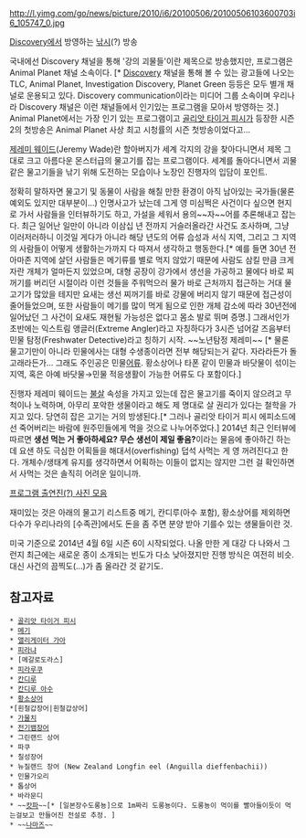 http://l.yimg.com/go/news/picture/2010/i6/20100506/20100506103600703i6_105747_0.jpg

[[Discovery]]에서 방영하는 [[낚시]](?) 방송

국내에선 Discovery 채널을 통해 '강의 괴물들'이란 제목으로 방송했지만, 프로그램은 Animal Planet 채널 소속이다. [* [[Discovery]] 채널을 통해 볼 수 있는 광고들에 나오는 TLC, Animal Planet, Investigation Discovery, Planet Green 등등은 모두 별개 채널로 운용되고 있다. Discovery communication이라는 미디어 그룹 소속이며 우리나라 Discovery 채널은 이런 채널들에서 인기있는 프로그램을 모아서 방영하는 것.] Animal Planet에서는 가장 인기 있는 프로그램이고 [[골리앗 타이거 피시]]가 등장한 시즌 2의 첫방송은 Animal Planet 사상 최고 시청률의 시즌 첫방송이었다고... 

[[제레미 웨이드]](Jeremy Wade)란 할아버지가 세계 각지의 강을 찾아다니면서 제목 그대로 크고 아름다운 몬스터급의 물고기를 잡는 프로그램이다. 세계를 돌아다니면서 괴물같은 물고기들을 낚기 위해 도전하는 모습이나 노장인 진행자의 입담이 포인트.

정확히 말하자면 물고기 및 동물이 사람을 해칠 만한 환경이 아직 남아있는 국가들(물론 예외도 있지만 대부분이...) 인명사고가 났는데 그게 영 미심쩍은 사건이다 싶으면 현지로 가서 사람들을 인터뷰하기도 하고, 가설을 세워서 용의~~자~~어를 추론해내고 잡는다. 최근 일어난 일만이 아니라 이삼십 년 전까지 거슬러올라간 사건도 조사하며, 그냥 이러저러하니 이것일 게다가 아니라 해당 년도의 어류 습성과 서식 지역, 그리고 그 지역의 사람들이 어떻게 생활하는가까지 다 따져서 생각하고 행동한다.[* 예를 들면 30년 전 아마존 지역에 살던 사람들은 메기류를 별로 먹지 않았기 때문에 사람도 삼킬 만큼 크게 자란 개체가 얼마든지 있었으며, 대형 공장이 강가에서 생선을 가공하고 물에다 바로 찌꺼기를 버리던 시절이라 이런 것들을 주워먹으러 물가 바로 근처까지 접근하는 거대 물고기가 많았을 테지만 요새는 생선 찌꺼기를 바로 강물에 버리지 않기 때문에 접근성이 줄어들었으며, 또한 사람들이 메기를 많이 먹게 됨으로 인한 개체 감소에 따라 30년전에 일어났던 그 사건이 요새도 재현될 가능성은 없다고 몸소 발로 뛰며 증명.] 그래서인가 초반에는 익스트림 앵글러(Extreme Angler)라고 자칭하다가 3시즌 넘어갈 즈음부터 민물 탐정(Freshwater Detective)라고 칭하기 시작. ~~노년탐정 제레미~~ [* 물론 물고기만이 아니라 민물에사는 대형 수생종이라면 전부 해당되는거 같다. 자라라든가 돌고래라든가... 그래도 주인공은 민물[[어류]]. 황소상어나 타폰 같이 민물과 바닷물이 섞이는 지역, 혹은 아예 바닷물→민물 적응생활이 가능한 어류도 다 포함이다.]

진행자 제레미 웨이드는 [[불살]] 속성을 가지고 있는데 잡은 물고기를 죽이지 않으려고 무척이나 노력하며, 아무리 포악한 생물이라고 해도 제 명대로 살 권리가 있다는 철학을 가지고 있다. 당연히 잡은 고기는 거의 방생된다.[* 그러나 골리앗 타이거 피시 에피소드에선 죽어버리는 바람에 원주민들에게 먹을 것으로 나누어주었다.] 2014년 최근 인터뷰에 따르면 '''생선 먹는 거 좋아하세요? 무슨 생선이 제일 좋음?'''이라는 물음에 좋아하긴 하는데 요샌 하도 극심한 어획들을 해대서(overfishing) 덥석 사먹는 게 영 꺼려진다고 한다. 개체수/생태계 유지를 생각하면서 어획하는 이들이 없지는 않지만 그런 걸 확인하면서 사먹는 것은 솔직히 어려운 일이니까. 

[http://animal.discovery.com/fish/river-monsters/killer-fish-photos/pictures.html 프로그램 출연진(?) 사진 모음]

재미있는 것은 아래의 물고기 리스트중 메기, 칸디루(아수 포함), 황소상어를 제외하면 다수가 우리나라의 [수족관]에서도 돈을 좀 주면 분양 받아 기를수 있는 생물들이란 것.

미국 기준으로 2014년 4월 6일 시즌 6이 시작되었다. 나올 만한 게 대강 다 나와서 그런지 최근에는 새로운 종이 소개되는 빈도가 다소 낮아졌지만 진행 방식은 여전히 비슷. 대신 사건의 끔찍도(...)가 좀 올라간 것 같기도.


== 참고자료 ==
 * [[골리앗 타이거 피시]]
 * [[메기]]
 * [[앨리게이터 가아]]
 * [[피라냐]]
 * [메갈로도라스]
 * [[피라루쿠]]
 * [[칸디루]]
 * [[칸디루 아수]]
 * [[황소상어]]
 *[흰철갑장어|흰철갑상어]
 * [[가물치]]
 * [[전기뱀장어]]
 * 그린랜드 상어
 * 파쿠
 * 칠성장어
 * 뉴질랜드 장어 (New Zealand Longfin eel (Anguilla dieffenbachii))
 * 민물가오리
 * 톱상어
 * 바라문디
 * ~~[[캇파]]~~[* [일본장수도롱뇽]으로 1m짜리 도롱뇽이다. 도롱뇽이 먹이를 빨아들이듯이 먹는걸보고 만들어진 전설로 추정. ]
 * ~~[[나마즈]]~~
 
